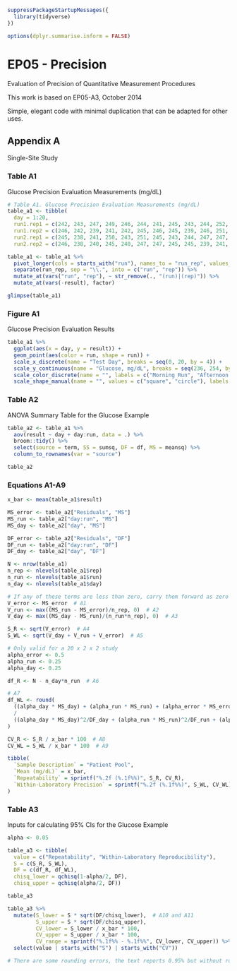 ```r
suppressPackageStartupMessages({
  library(tidyverse)
})

options(dplyr.summarise.inform = FALSE)
```

# EP05 - Precision
Evaluation of Precision of Quantitative Measurement Procedures

This work is based on EP05-A3, October 2014

Simple, elegant code with minimal duplication that can be adapted for other uses.

## Appendix A
Single-Site Study


### Table A1
Glucose Precision Evaluation Measurements (mg/dL)
```r

# Table A1. Glucose Precision Evaluation Measurements (mg/dL)
table_a1 <- tibble(
  day = 1:20,
  run1.rep1 = c(242, 243, 247, 249, 246, 244, 241, 245, 243, 244, 252, 249, 242, 246, 247, 240, 241, 244, 241, 247),
  run1.rep2 = c(246, 242, 239, 241, 242, 245, 246, 245, 239, 246, 251, 248, 240, 249, 248, 238, 244, 244, 239, 240),
  run2.rep1 = c(245, 238, 241, 250, 243, 251, 245, 243, 244, 247, 247, 251, 251, 248, 245, 239, 245, 237, 247, 245),
  run2.rep2 = c(246, 238, 240, 245, 240, 247, 247, 245, 245, 239, 241, 246, 245, 240, 246, 242, 248, 242, 245, 242))

```

```r

table_a1 <- table_a1 %>%
  pivot_longer(cols = starts_with("run"), names_to = "run_rep", values_to = "result") %>%
  separate(run_rep, sep = "\\.", into = c("run", "rep")) %>%
  mutate_at(vars("run", "rep"), ~ str_remove(., "(run)|(rep)")) %>%
  mutate_at(vars(-result), factor)

glimpse(table_a1)

```

### Figure A1
Glucose Precision Evaluation Results
```r

table_a1 %>%
  ggplot(aes(x = day, y = result)) +
  geom_point(aes(color = run, shape = run)) +
  scale_x_discrete(name = "Test Day", breaks = seq(0, 20, by = 4)) +
  scale_y_continuous(name = "Glucose, mg/dL", breaks = seq(236, 254, by = 2)) +
  scale_color_discrete(name = "", labels = c("Morning Run", "Afternoon Run")) +
  scale_shape_manual(name = "", values = c("square", "circle"), labels = c("Morning Run", "Afternoon Run"))

```


### Table A2
ANOVA Summary Table for the Glucose Example

```r
table_a2 <- table_a1 %>%
  aov(result ~ day + day:run, data = .) %>%
  broom::tidy() %>%
  select(source = term, SS = sumsq, DF = df, MS = meansq) %>%
  column_to_rownames(var = "source")

table_a2
```

### Equations A1-A9

```r
x_bar <- mean(table_a1$result)

MS_error <- table_a2["Residuals", "MS"]
MS_run <- table_a2["day:run", "MS"]
MS_day <- table_a2["day", "MS"]

DF_error <- table_a2["Residuals", "DF"]
DF_run <- table_a2["day:run", "DF"]
DF_day <- table_a2["day", "DF"]

N <- nrow(table_a1)
n_rep <- nlevels(table_a1$rep)
n_run <- nlevels(table_a1$run)
n_day <- nlevels(table_a1$day)

# If any of these terms are less than zero, carry them forward as zero
V_error <- MS_error  # A1
V_run <- max((MS_run - MS_error)/n_rep, 0)  # A2
V_day <- max((MS_day - MS_run)/(n_run*n_rep), 0)  # A3

S_R <- sqrt(V_error)  # A4
S_WL <- sqrt(V_day + V_run + V_error)  # A5

# Only valid for a 20 x 2 x 2 study
alpha_error <- 0.5
alpha_run <- 0.25
alpha_day <- 0.25

df_R <- N - n_day*n_run  # A6

# A7
df_WL <- round(  
  ((alpha_day * MS_day) + (alpha_run * MS_run) + (alpha_error * MS_error))^2 
  / 
  ((alpha_day * MS_day)^2/DF_day + (alpha_run * MS_run)^2/DF_run + (alpha_error * MS_error)^2/DF_error)
)

CV_R <- S_R / x_bar * 100  # A8
CV_WL = S_WL / x_bar * 100  # A9

tibble(
  `Sample Description` = "Patient Pool",
  `Mean (mg/dL)` = x_bar,
  `Repeatability` = sprintf("%.2f (%.1f%%)", S_R, CV_R),
  `Within-Laboratory Precision` = sprintf("%.2f (%.1f%%)", S_WL, CV_WL)
) 
```

### Table A3
Inputs for calculating 95% CIs for the Glucose Example

```r
alpha <- 0.05

table_a3 <- tibble(
  value = c("Repeatability", "Within-Laboratory Reproducibility"),
  S = c(S_R, S_WL),
  DF = c(df_R, df_WL),
  chisq_lower = qchisq(1-alpha/2, DF),
  chisq_upper = qchisq(alpha/2, DF))

table_a3 

table_a3 %>%
  mutate(S_lower = S * sqrt(DF/chisq_lower),  # A10 and A11
         S_upper = S * sqrt(DF/chisq_upper),
         CV_lower = S_lower / x_bar * 100,
         CV_upper = S_upper / x_bar * 100,
         CV_range = sprintf("%.1f%% - %.1f%%", CV_lower, CV_upper)) %>%
  select(value | starts_with("S") | starts_with("CV"))

# There are some rounding errors, the text reports 0.95% but without rounding, the calculated value is 0.944%
```



